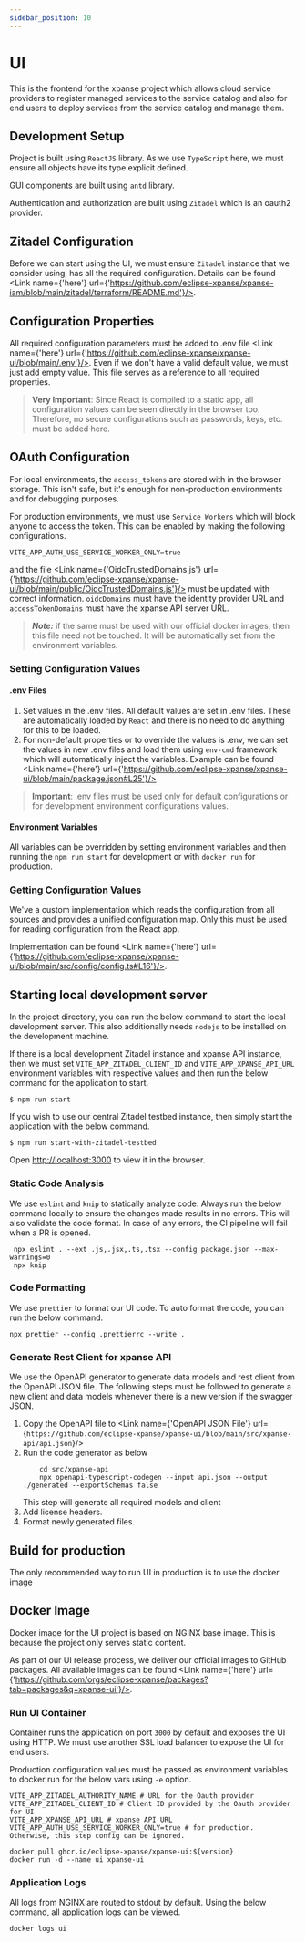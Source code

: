 ```yaml
---
sidebar_position: 10
---
```



# UI

This is the frontend for the xpanse project which allows cloud service providers to register managed services to the
service catalog and also for end users to deploy services from the service catalog and manage them.

## Development Setup

Project is built using `ReactJS` library. As we use `TypeScript` here, we must ensure all objects have its type explicit
defined.

GUI components are built using `antd` library.

Authentication and authorization are built using `Zitadel` which is an oauth2 provider.

## Zitadel Configuration

Before we can start using the UI, we must ensure `Zitadel` instance that we consider using,
has all the required configuration. Details can be found <Link name={'here'} url={'https://github.com/eclipse-xpanse/xpanse-iam/blob/main/zitadel/terraform/README.md'}/>.

## Configuration Properties

All required configuration parameters must be added to .env
file <Link name={'here'} url={'https://github.com/eclipse-xpanse/xpanse-ui/blob/main/.env'}/>.
Even if we don't have a valid default value, we must just add empty value.
This file serves as a reference to all required properties.

> **Very Important**: Since React is compiled to a static app, all configuration values can be seen directly in the
> browser too.
> Therefore, no secure configurations such as passwords, keys, etc. must be added here.

## OAuth Configuration

For local environments, the `access_tokens` are stored with in the browser storage. This isn't safe, but it's enough for non-production environments and for debugging purposes.

For production environments, we must use `Service Workers` which will block anyone to access the token. This can be enabled by making the following configurations.

```dotenv
VITE_APP_AUTH_USE_SERVICE_WORKER_ONLY=true
```

and the file <Link name={'OidcTrustedDomains.js'} url={'https://github.com/eclipse-xpanse/xpanse-ui/blob/main/public/OidcTrustedDomains.js'}/> must be updated with correct information.
`oidcDomains` must have the identity provider URL and `accessTokenDomains` must have the xpanse API server URL.

> **_Note:_** if the same must be used with our official docker images, then this file need not be touched. It will be automatically set from the environment variables.

### Setting Configuration Values

#### .env Files

1. Set values in the .env files.
   All default values are set in .env files.
   These are automatically loaded by `React` and there is no need to do anything for this to be loaded.
2. For non-default properties or to override the values is .env, we can set the values in new .env files and load them
   using `env-cmd` framework which will automatically inject the variables.
   Example can be
   found <Link name={'here'} url={'https://github.com/eclipse-xpanse/xpanse-ui/blob/main/package.json#L25'}/>

> **Important**: .env files must be used only for default configurations or for development environment configurations values.

#### Environment Variables

All variables can be overridden by setting environment variables and then running the `npm run start` for development or
with `docker run` for production.

### Getting Configuration Values

We've a custom implementation which reads the configuration from all sources and provides a unified configuration map.
Only this must be used for reading configuration from the React app.

Implementation can be found <Link name={'here'} url={'https://github.com/eclipse-xpanse/xpanse-ui/blob/main/src/config/config.ts#L16'}/>.

## Starting local development server

In the project directory, you can run the below command to start the local development server. This also additionally
needs `nodejs` to be installed on the development machine.

If there is a local development Zitadel instance and xpanse API instance, then we must
set `VITE_APP_ZITADEL_CLIENT_ID` and `VITE_APP_XPANSE_API_URL` environment variables with respective values
and then run the below command for the application to start.

```shell
$ npm run start
```

If you wish to use our central Zitadel testbed instance, then simply start the application with the below command.

```shell
$ npm run start-with-zitadel-testbed
```

Open [http://localhost:3000](http://localhost:3000) to view it in the browser.

### Static Code Analysis

We use `eslint` and `knip` to statically analyze code.
Always run the below command locally to ensure the changes made results in no errors. This will also validate the code
format.
In case of any errors, the CI pipeline will fail when a PR is opened.

```shell
 npx eslint . --ext .js,.jsx,.ts,.tsx --config package.json --max-warnings=0
 npx knip
```

### Code Formatting

We use `prettier` to format our UI code. To auto format the code, you can run the below command.

```shell
npx prettier --config .prettierrc --write .
```

### Generate Rest Client for xpanse API

We use the OpenAPI generator to generate data models and rest client from the OpenAPI JSON file.
The following steps must be followed to generate a new client and data models whenever there is a new version if the
swagger JSON.

1. Copy the OpenAPI file
   to <Link name={'OpenAPI JSON File'} url={`https://github.com/eclipse-xpanse/xpanse-ui/blob/main/src/xpanse-api/api.json`}/>
2. Run the code generator as below
    ```shell
        cd src/xpanse-api
        npx openapi-typescript-codegen --input api.json --output ./generated --exportSchemas false
    ```
    This step will generate all required models and client
3. Add license headers.
4. Format newly generated files.

## Build for production

The only recommended way to run UI in production is to use the docker image

## Docker Image

Docker image for the UI project is based on NGINX base image. This is because the project only serves static content.

As part of our UI release process, we deliver our official images to GitHub packages.
All available images can be found <Link name={'here'} url={'https://github.com/orgs/eclipse-xpanse/packages?tab=packages&q=xpanse-ui'}/>.

### Run UI Container

Container runs the application on port `3000` by default and exposes the UI using HTTP.
We must use another SSL load balancer to expose the UI for end users.

Production configuration values must be passed as environment variables to docker run for the below vars using `-e` option.

```dotenv
VITE_APP_ZITADEL_AUTHORITY_NAME # URL for the Oauth provider
VITE_APP_ZITADEL_CLIENT_ID # Client ID provided by the Oauth provider for UI
VITE_APP_XPANSE_API_URL # xpanse API URL
VITE_APP_AUTH_USE_SERVICE_WORKER_ONLY=true # for production. Otherwise, this step config can be ignored.
```

```shell
docker pull ghcr.io/eclipse-xpanse/xpanse-ui:${version}
docker run -d --name ui xpanse-ui
```

### Application Logs

All logs from NGINX are routed to stdout by default. Using the below command, all application logs can be viewed.

```shell
docker logs ui
```
